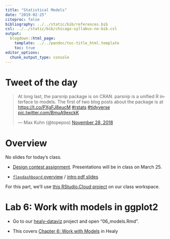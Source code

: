 ```yaml
---
title: "Statistical Models"
date: "2019-02-25"
citeproc: false
bibliography: ../../static/bib/references.bib
csl: ../../static/bib/chicago-syllabus-no-bib.csl
output:
  blogdown::html_page:
    template: ../../pandoc/toc-title_html.template
    toc: true
editor_options: 
  chunk_output_type: console
---
```


# Tweet of the day

<blockquote class="twitter-tweet" data-lang="en"><p lang="en" dir="ltr">At long last, the parsnip package is on CRAN. parsnip is a unified R interface to models. The first of two blog posts about the package is at <a href="https://t.co/PXgFJ8eucM">https://t.co/PXgFJ8eucM</a> <a href="https://twitter.com/hashtag/rstats?src=hash&amp;ref_src=twsrc%5Etfw">#rstats</a> <a href="https://twitter.com/hashtag/tidyverse?src=hash&amp;ref_src=twsrc%5Etfw">#tidyverse</a> <a href="https://t.co/BmuA9exckK">pic.twitter.com/BmuA9exckK</a></p>&mdash; Max Kuhn (@topepos) <a href="https://twitter.com/topepos/status/1067779199119867909?ref_src=twsrc%5Etfw">November 28, 2018</a></blockquote>
<script async src="https://platform.twitter.com/widgets.js" charset="utf-8"></script>


# Overview

No slides for today's class.

- [Design contest assignment](../../assignment/design-contest/). Presentations will be in class on March 25.

- [`flexdashboard` overview](https://rmarkdown.rstudio.com/flexdashboard/) / [intro pdf slides](https://github.com/wesslen/iviz-rstudio-workshop/raw/master/slides/flexdashboard.pdf) 

For this part, we'll use [this RStudio.Cloud project](https://rstudio.cloud/spaces/7976/project/231799) on our class workspace.


# Lab 6: Work with models in ggplot2

- Go to our [healy-dataviz](https://rstudio.cloud/spaces/7976/project/160035) project and open "06_models.Rmd".

- This covers [Chapter 6: Work with Models](https://socviz.co/modeling.html#modeling) in Healy
